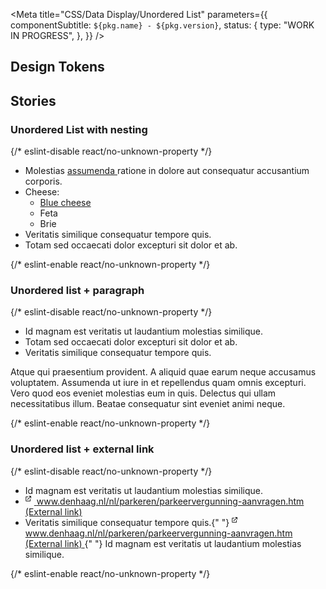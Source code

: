 
<Meta
  title="CSS/Data Display/Unordered List"
  parameters={{
    componentSubtitle: `${pkg.name} - ${pkg.version}`,
    status: {
      type: "WORK IN PROGRESS",
    },
  }}
/>

<Description markdown={readme} />

## Design Tokens

<DesignTokenDocBlock categoryName="Unordered List" viewType="table" />

## Stories

### Unordered List with nesting

<Canvas>
  {/* eslint-disable react/no-unknown-property */}
  <Story name="Unordered list">
    <ul class="denhaag-unordered-list">
      <li>
        Molestias
        <a href="https://www.denhaag.nl" class="denhaag-link">
          <span class="denhaag-link__label">assumenda</span>
        </a>
        ratione in dolore aut consequatur accusantium corporis.
      </li>
      <li>
        Cheese:
        <ul class="denhaag-unordered-list denhaag-unordered-list--lower-alpha">
          <li>
            <a href="https://www.denhaag.nl" class="denhaag-link">
              <span class="denhaag-link__label">Blue cheese</span>
            </a>
          </li>
          <li>Feta</li>
          <li>Brie</li>
        </ul>
      </li>
      <li>Veritatis similique consequatur tempore quis.</li>
      <li>Totam sed occaecati dolor excepturi sit dolor et ab.</li>
    </ul>
  </Story>
  {/* eslint-enable react/no-unknown-property */}
</Canvas>

### Unordered list + paragraph

<Canvas>
  {/* eslint-disable react/no-unknown-property */}
  <Story name="Unordered list + paragraph">
    <ul class="denhaag-unordered-list">
      <li>Id magnam est veritatis ut laudantium molestias similique.</li>
      <li>Totam sed occaecati dolor excepturi sit dolor et ab.</li>
      <li>Veritatis similique consequatur tempore quis.</li>
    </ul>
    <p class="utrecht-paragraph">
      Atque qui praesentium provident. A aliquid quae earum neque accusamus voluptatem. Assumenda ut iure in et
      repellendus quam omnis excepturi. Vero quod eos eveniet molestias eum in quis. Delectus qui ullam necessitatibus
      illum. Beatae consequatur sint eveniet animi neque.
    </p>
  </Story>
  {/* eslint-enable react/no-unknown-property */}
</Canvas>

### Unordered list + external link

<Canvas>
  {/* eslint-disable react/no-unknown-property */}
  <Story name="Unordered list + external link">
    <ul class="denhaag-unordered-list">
      <li>Id magnam est veritatis ut laudantium molestias similique.</li>
      <li>
        <a
          href="https://www.denhaag.nl/nl/parkeren/parkeervergunning-aanvragen.htm"
          class="denhaag-link denhaag-link--with-icon denhaag-link--with-icon-end"
        >
          <span class="denhaag-link__icon">
            <svg
              xmlns="http://www.w3.org/2000/svg"
              width="1em"
              height="1em"
              viewBox="0 0 24 24"
              fill="none"
              class="denhaag-icon"
              focusable="false"
              aria-hidden="true"
              shape-rendering="auto"
            >
              <path
                d="M9.66667 1.66667C9.20643 1.66667 8.83333 1.29357 8.83333 0.833333C8.83333 0.373096 9.20643 0 9.66667 0H14.6667C14.8877 0 15.0996 0.0877975 15.2559 0.244078C15.4122 0.400358 15.5 0.61232 15.5 0.833333L15.5 5.83333C15.5 6.29357 15.1269 6.66667 14.6667 6.66667C14.2064 6.66667 13.8333 6.29357 13.8333 5.83333L13.8333 2.84518L6.08926 10.5893C5.76382 10.9147 5.23618 10.9147 4.91074 10.5893C4.58531 10.2638 4.58531 9.73618 4.91074 9.41074L12.6548 1.66667H9.66667ZM0.5 3.33333C0.5 2.41286 1.24619 1.66667 2.16667 1.66667H6.33333C6.79357 1.66667 7.16667 2.03976 7.16667 2.5C7.16667 2.96024 6.79357 3.33333 6.33333 3.33333H2.16667V13.3333H12.1667V9.16667C12.1667 8.70643 12.5398 8.33333 13 8.33333C13.4602 8.33333 13.8333 8.70643 13.8333 9.16667V13.3333C13.8333 14.2538 13.0871 15 12.1667 15H2.16667C1.24619 15 0.5 14.2538 0.5 13.3333V3.33333Z"
                fill="currentColor"
              />
            </svg>
          </span>
          <span class="denhaag-link__label">www.denhaag.nl/nl/parkeren/parkeervergunning-aanvragen.htm</span>
          <span class="denhaag-link__sr-only">(External link)</span>
        </a>
      </li>
      <li>
        Veritatis similique consequatur tempore quis.{" "}
        <a
          href="https://www.denhaag.nl/nl/parkeren/parkeervergunning-aanvragen.htm"
          class="denhaag-link denhaag-link--with-icon denhaag-link--with-icon-end"
        >
          <span class="denhaag-link__icon">
            <svg
              xmlns="http://www.w3.org/2000/svg"
              width="1em"
              height="1em"
              viewBox="0 0 24 24"
              fill="none"
              class="denhaag-icon"
              focusable="false"
              aria-hidden="true"
              shape-rendering="auto"
            >
              <path
                d="M9.66667 1.66667C9.20643 1.66667 8.83333 1.29357 8.83333 0.833333C8.83333 0.373096 9.20643 0 9.66667 0H14.6667C14.8877 0 15.0996 0.0877975 15.2559 0.244078C15.4122 0.400358 15.5 0.61232 15.5 0.833333L15.5 5.83333C15.5 6.29357 15.1269 6.66667 14.6667 6.66667C14.2064 6.66667 13.8333 6.29357 13.8333 5.83333L13.8333 2.84518L6.08926 10.5893C5.76382 10.9147 5.23618 10.9147 4.91074 10.5893C4.58531 10.2638 4.58531 9.73618 4.91074 9.41074L12.6548 1.66667H9.66667ZM0.5 3.33333C0.5 2.41286 1.24619 1.66667 2.16667 1.66667H6.33333C6.79357 1.66667 7.16667 2.03976 7.16667 2.5C7.16667 2.96024 6.79357 3.33333 6.33333 3.33333H2.16667V13.3333H12.1667V9.16667C12.1667 8.70643 12.5398 8.33333 13 8.33333C13.4602 8.33333 13.8333 8.70643 13.8333 9.16667V13.3333C13.8333 14.2538 13.0871 15 12.1667 15H2.16667C1.24619 15 0.5 14.2538 0.5 13.3333V3.33333Z"
                fill="currentColor"
              />
            </svg>
          </span>
          <span class="denhaag-link__label">www.denhaag.nl/nl/parkeren/parkeervergunning-aanvragen.htm</span>
          <span class="denhaag-link__sr-only">(External link)</span>
        </a>{" "}
        Id magnam est veritatis ut laudantium molestias similique.
      </li>
    </ul>
  </Story>
  {/* eslint-enable react/no-unknown-property */}
</Canvas>

